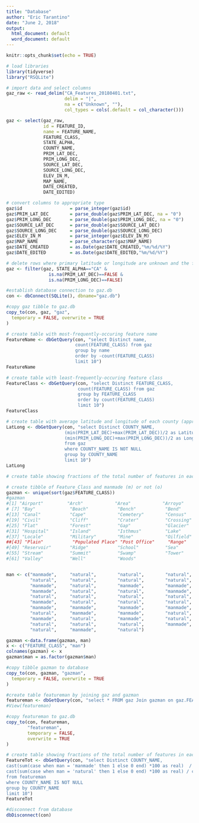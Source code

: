 ```yaml
---
title: "Database"
author: "Eric Tarantino"
date: "June 2, 2018"
output:
  html_document: default
  word_document: default
---
```


```r
knitr::opts_chunk$set(echo = TRUE)
```

```r
# load libraries
library(tidyverse)
library("RSQLite")

```


```r
# import data and select columns
gaz_raw <- read_delim("CA_Features_20180401.txt", 
                      delim = "|", 
                      na = c("Unknown", ""), 
                      col_types = cols(.default = col_character()))

gaz <- select(gaz_raw, 
              id = FEATURE_ID, 
              name = FEATURE_NAME, 
              FEATURE_CLASS, 
              STATE_ALPHA, 
              COUNTY_NAME,
              PRIM_LAT_DEC, 
              PRIM_LONG_DEC, 
              SOURCE_LAT_DEC, 
              SOURCE_LONG_DEC, 
              ELEV_IN_M, 
              MAP_NAME, 
              DATE_CREATED, 
              DATE_EDITED)

```

```r
# convert columns to appropriate type
gaz$id                  = parse_integer(gaz$id)
gaz$PRIM_LAT_DEC        = parse_double(gaz$PRIM_LAT_DEC, na = "0")
gaz$PRIM_LONG_DEC       = parse_double(gaz$PRIM_LONG_DEC, na = "0")
gaz$SOURCE_LAT_DEC      = parse_double(gaz$SOURCE_LAT_DEC)
gaz$SOURCE_LONG_DEC     = parse_double(gaz$SOURCE_LONG_DEC)
gaz$ELEV_IN_M           = parse_integer(gaz$ELEV_IN_M)
gaz$MAP_NAME            = parse_character(gaz$MAP_NAME)
gaz$DATE_CREATED        = as.Date(gaz$DATE_CREATED,"%m/%d/%Y")
gaz$DATE_EDITED         = as.Date(gaz$DATE_EDITED,"%m/%d/%Y")

# delete rows where primary latitude or longitude are unknown and the feature is not in California
gaz <- filter(gaz, STATE_ALPHA=="CA" & 
                is.na(PRIM_LAT_DEC)==FALSE & 
                is.na(PRIM_LONG_DEC)==FALSE) 

```

```r
#establish database connection to gaz.db
con <- dbConnect(SQLite(), dbname="gaz.db")

#copy gaz tibble to gaz.db
copy_to(con, gaz, "gaz",
  temporary = FALSE, overwrite = TRUE
)
```


```r
# create table with most-frequently-occuring feature name
FeatureName <- dbGetQuery(con, "select Distinct name, 
                          count(FEATURE_CLASS) from gaz 
                          group by name 
                          order by -count(FEATURE_CLASS) 
                          limit 10")
FeatureName

```

```r
# create table with least-frequently-occuring feature class
FeatureClass <- dbGetQuery(con, "select Distinct FEATURE_CLASS, 
                           count(FEATURE_CLASS) from gaz 
                           group by FEATURE_CLASS 
                           order by count(FEATURE_CLASS) 
                           limit 10")
FeatureClass

```

```r
# create table with average latitude and longitude of each county (approximate center point)
LatLong <- dbGetQuery(con, "select Distinct COUNTY_NAME, 
                      (min(PRIM_LAT_DEC)+max(PRIM_LAT_DEC))/2 as Latitude,
                      (min(PRIM_LONG_DEC)+max(PRIM_LONG_DEC))/2 as Longitude 
                      from gaz 
                      where COUNTY_NAME IS NOT NULL 
                      group by COUNTY_NAME 
                      limit 10")
LatLong
```


```r
# create table showing fractions of the total number of features in each county that are natural and man-made

# create tibble of Feature_Class and manmade (m) or not (o)
gazman <- unique(sort(gaz$FEATURE_CLASS))
#gazman
#[1] "Airport"         "Arch"            "Area"            "Arroyo"          "Bar"             "Basin"          
# [7] "Bay"             "Beach"           "Bench"           "Bend"            "Bridge"          "Building"       
#[13] "Canal"           "Cape"            "Cemetery"        "Census"          "Channel"         "Church"         
#[19] "Civil"           "Cliff"           "Crater"          "Crossing"        "Dam"             "Falls"          
#[25] "Flat"            "Forest"          "Gap"             "Glacier"         "Gut"             "Harbor"         
#[31] "Hospital"        "Island"          "Isthmus"         "Lake"            "Lava"            "Levee"          
#[37] "Locale"          "Military"        "Mine"            "Oilfield"        "Park"            "Pillar"         
##[43] "Plain"           "Populated Place" "Post Office"     "Range"           "Rapids"          "Reserve"        
#[49] "Reservoir"       "Ridge"           "School"          "Sea"             "Slope"           "Spring"         
#[55] "Stream"          "Summit"          "Swamp"           "Tower"           "Trail"           "Tunnel"         
#[61] "Valley"          "Well"            "Woods"        


man <- c("manmade",     "natural",        "natural",        "natural",         "natural",       "natural",
         "natural",     "natural",        "natural",        "natural",         "manmade",       "manmade",
         "manmade",     "natural",        "manmade",        "manmade",         "natural",       "manmade",
         "manmade",     "natural",        "natural",        "manmade",         "manmade",       "natural",
         "natural",     "natural",        "natural",        "natural",         "natural",       "manmade",
         "manmade",     "natural",        "natural",        "natural",         "natural",       "manmade",
         "manmade",     "manmade",        "manmade",        "manmade",         "manmade",       "natural",
         "natural",     "manmade",        "manmade",        "natural",         "natural",       "manmade",
         "manmade",     "natural",        "manmade",        "natural",         "natural",       "natural",
         "natural",     "natural",        "natural",        "manmade",         "manmade",       "manmade",
         "natural",     "manmade",        "natural")

gazman <-data.frame(gazman, man)
x <- c("FEATURE_CLASS", "man")
colnames(gazman) <- x
gazman$man = as.factor(gazman$man)

#copy tibble gazman to database
copy_to(con, gazman, "gazman",
  temporary = FALSE, overwrite = TRUE
)
```


```r
#create table featureman by joining gaz and gazman
featureman <- dbGetQuery(con, "select * FROM gaz Join gazman on gaz.FEATURE_CLASS=gazman.FEATURE_CLASS")
#View(featureman)

#copy featureman to gaz.db
copy_to(con, featureman, 
        "featureman",
        temporary = FALSE, 
        overwrite = TRUE
)

# create table showing fractions of the total number of features in each county that are natural and man-made
FeatureTot <- dbGetQuery(con, "select Distinct COUNTY_NAME, 
cast(sum(case when man = 'manmade' then 1 else 0 end) *100 as real)  / count(*) as PercentManmade,  
cast(sum(case when man = 'natural' then 1 else 0 end) *100 as real) / count(*) as PercentNatural 
from featureman 
where COUNTY_NAME IS NOT NULL
group by COUNTY_NAME
limit 10")
FeatureTot

#disconnect from database
dbDisconnect(con)
```

